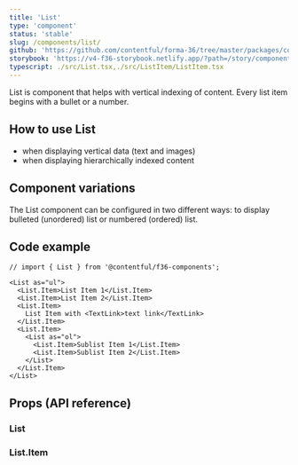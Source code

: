 ```yaml
---
title: 'List'
type: 'component'
status: 'stable'
slug: /components/list/
github: 'https://github.com/contentful/forma-36/tree/master/packages/components/list'
storybook: 'https://v4-f36-storybook.netlify.app/?path=/story/components-list--default'
typescript: ./src/List.tsx,./src/ListItem/ListItem.tsx
---
```


List is component that helps with vertical indexing of content.
Every list item begins with a bullet or a number.

## How to use List

- when displaying vertical data (text and images)
- when displaying hierarchically indexed content

## Component variations

The List component can be configured in two different ways: to display bulleted (unordered) list or numbered (ordered) list.

## Code example

```tsx
// import { List } from '@contentful/f36-components';

<List as="ul">
  <List.Item>List Item 1</List.Item>
  <List.Item>List Item 2</List.Item>
  <List.Item>
    List Item with <TextLink>text link</TextLink>
  </List.Item>
  <List.Item>
    <List as="ol">
      <List.Item>Sublist Item 1</List.Item>
      <List.Item>Sublist Item 2</List.Item>
    </List>
  </List.Item>
</List>
```

## Props (API reference)

### List

<PropsTable of="List" />

### List.Item

<PropsTable of="ListItem" />
